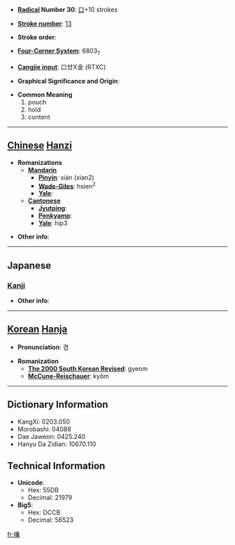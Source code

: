 * '''[[Wiktionary:Chinese radical index| Radical]] Number 30''': [[Wiktionary:Chinese radical index 口|口]]+10 strokes

* '''[[Wiktionary:Chinese total strokes index|Stroke number]]''': [[Wiktionary:Chinese total strokes index 13|13]]

* '''Stroke order''': 

* '''[[Wiktionary:Chinese four corner index|Four-Corner System]]''': 6803<sub>7</sub>

* '''[[Wiktionary:Chinese Cangjie index|Cangjie input]]''': 口廿X金 (RTXC)

* '''Graphical Significance and Origin''': 

* '''Common Meaning'''
*#pouch
*# hold
*# content


----

== [[Chinese]] [[Hanzi]] ==

* '''Romanizations'''
** '''[[Mandarin]]'''
*** '''[[Pinyin]]''': xián (xian2)
*** '''[[Wade-Giles]]''': hsien<sup>2</sup>
*** '''[[Yale]]''': 
** '''[[Cantonese]]'''
*** '''[[Jyutping]]''':
*** '''[[Penkyamp]]''': 
*** '''[[Yale]]''': hip3

* '''Other info''': 

----

==Japanese==
===[[Kanji]]===
{{kanji|on readings=[[けん]] (ken), [[かん]] (kan), [[がん]] (gan), [[けふ]] (kefu)|kun readings=[[ふくむ]] (fukumu), [[うらむ]] (uramu), [[へりくだる]] (herikudaru)}}

* '''Other info''':  

----

== [[Korean]] [[Hanja]] ==

* '''Pronunciation''': 겸

* '''Romanization'''
** '''[[The 2000 South Korean Revised Romanization|The 2000 South Korean Revised]]''': gyeom
** '''[[McCune-Reischauer]]''': kyŏm

----

== Dictionary Information ==

* KangXi: 0203.050
* Morobashi: 04088
* Dae Jaweon: 0425.240
* Hanyu Da Zidian: 10670.110

== Technical Information ==

* '''Unicode''':
** Hex: 55DB
** Decimal: 21979
* '''Big5''':
** Hex: DCCB
** Decimal: 56523

[[fr:嗛]]